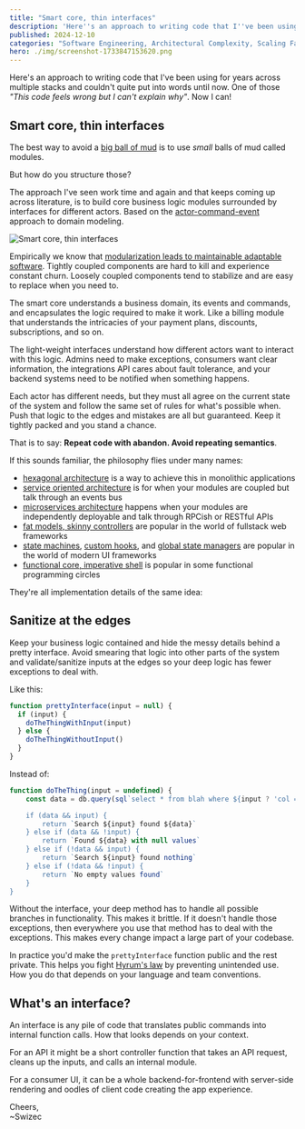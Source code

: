 ```yaml
---
title: "Smart core, thin interfaces"
description: 'Here''s an approach to writing code that I''ve been using for years and couldn''t quite put into words until now. One of those _"This feels wrong but I can''t explain why"_. Now I can!'
published: 2024-12-10
categories: "Software Engineering, Architectural Complexity, Scaling Fast Book"
hero: ./img/screenshot-1733847153620.png
---
```


Here's an approach to writing code that I've been using for years across multiple stacks and couldn't quite put into words until now. One of those _"This code feels wrong but I can't explain why"_. Now I can!

## Smart core, thin interfaces

The best way to avoid a [big ball of mud](https://swizec.com/blog/big-ball-of-mud-the-worlds-most-popular-software-architecture/) is to use _small_ balls of mud called modules.

But how do you structure those?

The approach I've seen work time and again and that keeps coming up across literature, is to build core business logic modules surrounded by interfaces for different actors. Based on the [actor-command-event](https://swizec.com/blog/finding-modules-in-a-big-ball-of-mud/#how-to-detangle-the-domain) approach to domain modeling.

![Smart core, thin interfaces](https://i.imgur.com/OMugOJB.png)

Empirically we know that [modularization leads to maintainable adaptable software](https://swizec.com/blog/empirical-evidence-for-code-modularity/). Tightly coupled components are hard to kill and experience constant churn. Loosely coupled components tend to stabilize and are easy to replace when you need to.

The smart core understands a business domain, its events and commands, and encapsulates the logic required to make it work. Like a billing module that understands the intricacies of your payment plans, discounts, subscriptions, and so on.

The light-weight interfaces understand how different actors want to interact with this logic. Admins need to make exceptions, consumers want clear information, the integrations API cares about fault tolerance, and your backend systems need to be notified when something happens.

Each actor has different needs, but they must all agree on the current state of the system and follow the same set of rules for what's possible when. Push that logic to the edges and mistakes are all but guaranteed. Keep it tightly packed and you stand a chance.

That is to say: **Repeat code with abandon. Avoid repeating semantics**.

If this sounds familiar, the philosophy flies under many names:

- [hexagonal architecture](https://alistair.cockburn.us/hexagonal-architecture/) is a way to achieve this in monolithic applications
- [service oriented architecture](https://www.atlassian.com/microservices/microservices-architecture/soa-vs-microservices) is for when your modules are coupled but talk through an events bus
- [microservices architecture](https://www.atlassian.com/microservices/microservices-architecture/soa-vs-microservices) happens when your modules are independently deployable and talk through RPCish or RESTful APIs
- [fat models, skinny controllers](http://weblog.jamisbuck.org/2006/10/18/skinny-controller-fat-model) are popular in the world of fullstack web frameworks
- [state machines](https://www.smashingmagazine.com/2018/01/rise-state-machines/), [custom hooks](https://react.dev/learn/reusing-logic-with-custom-hooks), and [global state managers](https://blog.isquaredsoftware.com/2017/05/idiomatic-redux-tao-of-redux-part-1/) are popular in the world of modern UI frameworks
- [functional core, imperative shell](https://www.destroyallsoftware.com/screencasts/catalog/functional-core-imperative-shell) is popular in some functional programming circles

They're all implementation details of the same idea:

## Sanitize at the edges

Keep your business logic contained and hide the messy details behind a pretty interface. Avoid smearing that logic into other parts of the system and validate/sanitize inputs at the edges so your deep logic has fewer exceptions to deal with.

Like this:

```javascript
function prettyInterface(input = null) {
  if (input) {
    doTheThingWithInput(input)
  } else {
    doTheThingWithoutInput()
  }
}
```

Instead of:

```javascript
function doTheThing(input = undefined) {
	const data = db.query(sql`select * from blah where ${input ? 'col = '+input : 'col is null'})

	if (data && input) {
		return `Search ${input} found ${data}`
	} else if (data && !input) {
		return `Found ${data} with null values`
	} else if (!data && input) {
		return `Search ${input} found nothing`
	} else if (!data && !input) {
		return `No empty values found`
	}
}
```

Without the interface, your deep method has to handle all possible branches in functionality. This makes it brittle. If it doesn't handle those exceptions, then everywhere you use that method has to deal with the exceptions. This makes every change impact a large part of your codebase.

In practice you'd make the `prettyInterface` function public and the rest private. This helps you fight [Hyrum's law](https://www.hyrumslaw.com) by preventing unintended use. How you do that depends on your language and team conventions.

## What's an interface?

An interface is any pile of code that translates public commands into internal function calls. How that looks depends on your context.

For an API it might be a short controller function that takes an API request, cleans up the inputs, and calls an internal module.

For a consumer UI, it can be a whole backend-for-frontend with server-side rendering and oodles of client code creating the app experience.

Cheers,<br/>
~Swizec
